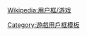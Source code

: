 {{Userbox
  |border-c=black
  |border-s=1
  |id=[[File:Applications-games.svg|43px]]
  |id-c=white
  |id-fc=
  |id-s=
  |info=這個用戶喜歡玩'''[[十三張]]'''。
  |info-c=gold
  |info-fc=black
  |info-s=10
}}
<includeonly>[[Category:喜歡玩十三張的維基人|{{PAGENAME}}]]</includeonly><noinclude>
{{DEFAULTSORT:Chinese poker}}
{{Clear}}[[Wikipedia:用户框/游戏]]
[[Category:喜歡玩十三張的維基人| ]]
[[Category:遊戲用戶框模板]]
</noinclude>